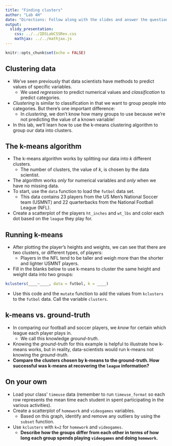 ```yaml
---
title: "Finding clusters"
author: "Lab 4H"
date: "Directions: Follow along with the slides and answer the questions in **red** font in your journal."
output: 
  slidy_presentation: 
    css: ../../IDSLabCSSRev.css
    mathjax: ../../mathjax.js
---
```


```r
knitr::opts_chunk$set(echo = FALSE)
```

## Clustering data

- We've seen previously that data scientists have methods to predict values of specific variables.
    - We used _regression_ to predict numerical values and _classification_ to predict categories.
- _Clustering_ is similar to classification in that we want to group people into categories. But there's one important difference:
    - In _clustering_, we don't know how many groups to use because we're not predicting the value of a known variable!
- In this lab, we'll learn how to use the k-means clustering algorithm to group our data into clusters.


## The k-means algorithm

- The k-means algorithm works by splitting our data into _k_ different clusters.
    - The number of clusters, the value of _k_, is chosen by the data scientist.
- The algorithm works _only_ for numerical variables and _only_ when we have no missing data.
- To start, use the `data` function to load the `futbol` data set.
    - This data contains 23 players from the US Men's National Soccer team (USMNT) and 22 quarterbacks from the National Football League (NFL).
- Create a scatterplot of the players `ht_inches` and `wt_lbs` and color each dot based on the `league` they play for.


## Running k-means

- After plotting the player's heights and weights, we can see that there are two clusters, or different types, of players:
    - Players in the NFL tend to be taller and weigh more than the shorter and lighter USMNT players.
- Fill in the blanks below to use k-means to cluster the same height and weight data into two groups:

```r
kclusters(____~____, data = futbol, k = ____)
```

- Use this code and the `mutate` function to add the values from `kclusters` to the `futbol` data. Call the variable `clusters`.


## k-means vs. ground-truth

- In comparing our football and soccer players, we _know_ for certain which league each player plays in.
    - We call this knowledge _ground-truth_.
- Knowing the _ground-truth_ for this example is helpful to illustrate how k-means works, but in reality, data-scientists would run k-means not knowing the _ground-truth_.
- **Compare the clusters chosen by k-means to the ground-truth. How successful was k-means at recovering the `league` information?**


## On your own

- Load your class' `timeuse` data (remember to run `timeuse_format` so each row represents the mean time each student in spent participating in the various activities).
- Create a scatterplot of `homework` and `videogames` variables.
    - Based on this graph, identify and remove any outliers by using the `subset` function.
- Use `kclusters` with `k=2` for `homework` and `videogames`. 
    - **Describe how the groups differ from each other in terms of how long each group spends playing `videogames` and doing `homework`.**
